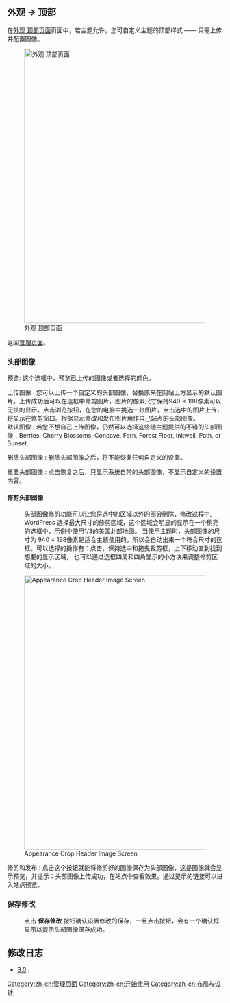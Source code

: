 {{Languages|
{{en|Appearance Header Screen}}
{{ja|Appearance Header SubPanel}}
{{pt-br|Sub-Painel Cabeçalho}}
{{zh-cn|外观 顶部页面}}
}}

{{zh-cn:Stub}}

==外观 &rarr; 顶部==

在[[zh-cn:外观 顶部页面|外观 顶部页面]]页面中，若主题允许，您可自定义主题的顶部样式 —— 只需上传并配置图像。

[[Image:appearance-header.png|640px|right|外观 顶部页面]]


返回[[管理页面]]。

===头部图像===
;预览:  这个选框中，预览已上传的图像或者选择的颜色。

;上传图像 : 您可以上传一个自定义的头部图像，替换原来在网站上方显示的默认图片。上传成功后可以在选框中修剪图片，图片的像素尺寸保持940 × 198像素可以无损的显示。点击浏览按钮，在您的电脑中挑选一张图片，点击选中的图片上传，将显示在修剪窗口。根据显示修改和发布图片用作自己站点的头部图像。
;默认图像 : 若您不想自己上传图像，仍然可以选择这些随主题{{DefaultTheme}}提供的不错的头部图像：Berries, Cherry Blossoms, Concave, Fern, Forest Floor, Inkwell, Path, or Sunset. 

; 删除头部图像 : 删除头部图像之后，将不能恢复任何自定义的设置。

; 重置头部图像 : 点击恢复之后，只显示系统自带的头部图像，不显示自定义的设置内容。


====修剪头部图像====
:头部图像修剪功能可以让您将选中的区域以外的部分删除，修改过程中, WordPress 选择最大尺寸的修剪区域，这个区域会明显的显示在一个稍亮的选框中，示例中使用1/3的美国北部地图。 当使用{{DefaultTheme}}主题时，头部图像的尺寸为 940 × 198像素是适合主题使用的，所以会自动出来一个符合尺寸的选框。可以选择的操作有：点击，保持选中和拖曳裁剪框，上下移动直到找到想要的显示区域， 也可以通过选框四周和四角显示的小方块来调整修剪区域的大小。 
[[Image:appearance-header-crop-image.png|640px|right|Appearance Crop Header Image Screen]]

;修剪和发布 : 点击这个按钮就能将修剪好的图像保存为头部图像，这是图像就会显示预览，并提示：头部图像上传成功，在站点中查看效果。通过提示的链接可以进入站点预览。
===保存修改===
:点击 '''保存修改''' 按钮确认设置修改的保存，一旦点击按钮，会有一个确认框显示以提示头部图像保存成功。 
== 修改日志 ==

* [[zh-cn:3.0 版本|3.0]] : 

{{Administration Screens Footer}}

[[Category:zh-cn:管理页面]]
[[Category:zh-cn:开始使用]]
[[Category:zh-cn:布局与设计]]